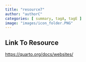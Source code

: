 ```yaml
---
title: "resource7"
author: "authorC"
categories: [ summary, tagA, tagE ]
image: "images/icon_folder.PNG"
---
```


## Link To Resource

<a target="_blank" href="https://quarto.org/docs/websites/">https://quarto.org/docs/websites/</a>
